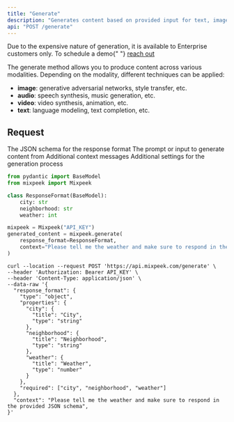 ```yaml
---
title: "Generate"
description: "Generates content based on provided input for text, image, audio, or video."
api: "POST /generate"
---
```


<Warning>
  Due to the expensive nature of generation, it is available to Enterprise
  customers only. To schedule a demo{" "}
  <a href="https://mixpeek.com/contact">reach out</a>
</Warning>

The generate method allows you to produce content across various modalities. Depending on the modality, different techniques can be applied:

- **image**: generative adversarial networks, style transfer, etc.
- **audio**: speech synthesis, music generation, etc.
- **video**: video synthesis, animation, etc.
- **text**: language modeling, text completion, etc.

## Request

<ParamField body="response_format" type="json" required>
  The JSON schema for the response format
</ParamField>

<ParamField body="context" type="string" required>
  The prompt or input to generate content from
</ParamField>

<ParamField body="messages" type="json" optional>
  Additional context messages
</ParamField>

<ParamField body="settings" type="json" optional>
  Additional settings for the generation process
</ParamField>

<RequestExample>

```python Python
from pydantic import BaseModel
from mixpeek import Mixpeek

class ResponseFormat(BaseModel):
    city: str
    neighborhood: str
    weather: int

mixpeek = Mixpeek("API_KEY")
generated_content = mixpeek.generate(
    response_format=ResponseFormat,
    context="Please tell me the weather and make sure to respond in the provided JSON schema"
)
```

```shell Shell
curl --location --request POST 'https://api.mixpeek.com/generate' \
--header 'Authorization: Bearer API_KEY' \
--header 'Content-Type: application/json' \
--data-raw '{
  "response_format": {
    "type": "object",
    "properties": {
      "city": {
        "title": "City",
        "type": "string"
      },
      "neighborhood": {
        "title": "Neighborhood",
        "type": "string"
      },
      "weather": {
        "title": "Weather",
        "type": "number"
      }
    },
    "required": ["city", "neighborhood", "weather"]
  },
  "context": "Please tell me the weather and make sure to respond in the provided JSON schema",
}'
```

</RequestExample>
